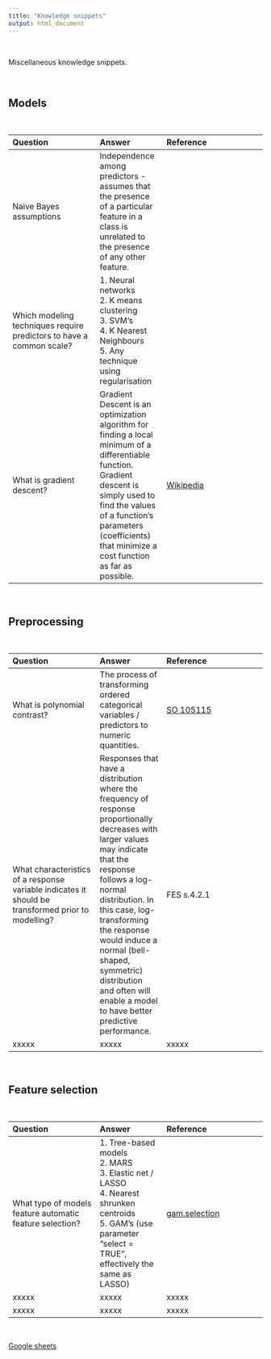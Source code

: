 ```yaml
---
title: "Knowledge snippets"
output: html_document
---
```


<br>

Miscellaneous knowledge snippets. 

<br>

## Models

<br>

| Question | Answer | Reference |  
| :------- | :----- | :-------- |  
| Naive Bayes assumptions      | Independence among predictors - assumes that the presence of a particular feature in a class is unrelated to the presence of any other feature. |  |  
| Which modeling techniques require predictors to have a common scale? | 1. Neural networks<br/>2. K means clustering<br/>3. SVM's<br/>4. K Nearest Neighbours<br/>5. Any technique using regularisation |  |  
| What is gradient descent? | Gradient Descent is an optimization algorithm for finding a local minimum of a differentiable function. Gradient descent is simply used to find the values of a function's parameters (coefficients) that minimize a cost function as far as possible. |[Wikipedia](https://en.wikipedia.org/wiki/Gradient_descent) | 

<br>

## Preprocessing

<br>

| Question | Answer | Reference |  
| :------- | :----- | :-------- |  
| What is polynomial contrast? | The process of transforming ordered categorical variables / predictors to numeric quantities. | [SO 105115](https://stats.stackexchange.com/questions/105115/polynomial-contrasts-for-regression) |  
| What characteristics of a response variable indicates it should be transformed prior to modelling? | Responses that have a distribution where the frequency of response proportionally decreases with larger values may indicate that the response follows a log-normal distribution. In this case, log-transforming the response would induce a normal (bell-shaped, symmetric) distribution and often will enable a model to have better predictive performance. | FES s.4.2.1 |  
| xxxxx | xxxxx | xxxxx |  

<br>

## Feature selection

<br>

| Question | Answer | Reference |  
| :------- | :----- | :-------- |  
| What type of models feature automatic feature selection? | 1. Tree-based models<br/>2. MARS<br/>3. Elastic net / LASSO<br/>4. Nearest shrunken centroids<br/>5. GAM's (use parameter "select = TRUE", effectively the same as LASSO) | [gam.selection](https://stat.ethz.ch/R-manual/R-devel/library/mgcv/html/gam.selection.html) |  
| xxxxx | xxxxx | xxxxx |  
| xxxxx | xxxxx | xxxxx |  


<br>

[Google sheets](https://docs.google.com/spreadsheets/d/16ZWgXmCtMD_DHhIUkp0JoA3vrlphjRjO_17dbtWRoUI/edit#gid=0)